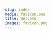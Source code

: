 ```yaml
---
slug: index
media: favicon.png
title: Welcome
image1: favicon.png
---
```

<Map>
<CommitButton
image={props.image1}
joinLabel="PrayerFast'a katıl"
joinContent={`Kiliselerini, kültürlerini ve ülkelerini Mesih için etkileyen Kutsal Ruh'un yönetimindeki öğrenci yetiştiricilerine sahip olmaları için her ulus için düzenli olarak dua etmeye ve oruç tutmaya hazır mısınız? Öyleyse, aşağıdaki "PrayerFast'a Katıl" düğmesini tıklayın.`}
joinDisclaimer="Katılmakla, PrayerFast haritasına eklenmeyi kabul etmiş olursunuz. Kişisel olarak tanımlanabilir hiçbir bilgi toplanmaz."
resourceLabel="PrayerFast Kaynakları"
about="PrayerFast Küresel Ağı, İsa'nın yaptığı gibi, çağrılan ve dua etmeye adanmış insanlar, kiliseler ve kuruluşlardır. O'nun sevgisiyle motive olurlar. O'nun misyonuna bağlıdır. Ve O'nun Ruhu tarafından güçlendirilirler."
count="{{count}} insanlar PrayerFast Küresel Ağı'na katıldılar"
people="{{count}} İnsanlar"
languages="{{count}} Diller"
cities="{{count}} Şehirler"
countries="{{count}} Ülkeler"
timezones="{{count}} Zamandilimleri"
locale={props.locale}
/>
</Map>